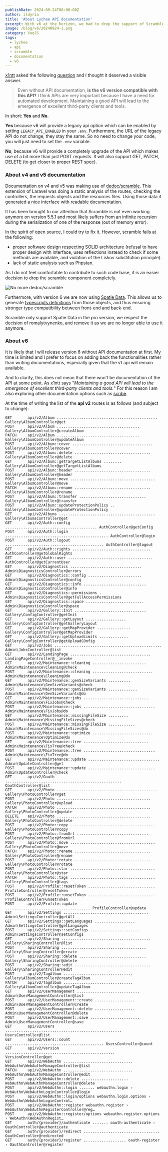 ```yaml
---
publishDate: 2024-09-24T08:00:00Z
author: ildyria
title: 'About Lychee API documentation'
excerpt: With v6 at the horizon, we had to drop the support of Scramble, a library responsible for automated API documentation. We explain here the reasons which motivated such choice. 
image: /blog/v6/20240924-1.png
category: VueJS
tags:
  - lychee
  - api
  - scramble
  - documentation
  - v6
---
```


[x1ntt](https://github.com/x1ntt) asked the following [question](https://github.com/LycheeOrg/Lychee/discussions/2543#discussioncomment-10733692) and I thought it deserved a visible answer.

> Even without API documentation, **is the v6 version compatible with this API?** I think APIs are very important because I have a need for automated development. Maintaining a good API will lead to the emergence of excellent third-party clients and tools.

In short: **Yes** and **No**.

**Yes** because v6 will provide a legacy api option which can be enabled by setting `LEGACY_API_ENABLED` in your `.env`.
Furthermore, the URL of the legacy API do not change, they stay the same. So no need to change your code, you will just need to set the `.env` variable.

**No**, because v6 will provide a completely upgrade of the API which makes use of a bit more than just POST requests.
It will also support GET, PATCH, DELETE (to get closer to proper REST spec).



### About v4 and v5 documentation

Documentation on v4 and v5 was making use of [dedoc/scramble](https://scramble.dedoc.co/). This extension of Laravel was doing a static analysis of the routes, checking the controllers, the requests objects and the resources files. Using those data it generated a nice interface with readable documentation.

It has been brought to our attention that Scramble is not even working anymore on version 5.5.1 and most likely suffers from an infinite recursion during the serialization of one of the response (out of memory error).

In the spirit of open source, I could try to fix it. However, scramble fails at the following:

- proper software design respecting SOLID architecture ([refusal](https://github.com/dedoc/scramble/pull/91) to have proper design with interface, uses reflections instead to check if some methods are available, and violation of the Liskov substitution principle).
- lack of static analysis such as Phpstan.

As I do not feel comfortable to contribute to such code base, it is an easier decision to drop the scramble component completely.

![No more dedoc/scramble](/blog/v6/20240827-2.png)

Furthermore, with version 6 we are now using [Spatie Data](https://spatie.be/docs/laravel-data/v4/introduction).
This allows us to generate [typescripts definitions](https://spatie.be/docs/typescript-transformer/v2/introduction) from those objects,
and thus ensuring stronger type compatibility between front-end and back-end.

Scramble only support Spatie Data in the pro version, we respect the decision of romalytvynenko, and remove it as we are no longer able to use it anymore.

### About v6

It is likely that I will release version 6 without API documentation at first.
My time is limited and I prefer to focus on adding back the functionalities rather than writing documentations,
especially given that the v1 api will remain available.

And to clarify, this does not mean that there won't be documentation of the API at some point.
As x1ntt says "*Maintaining a good API will lead to the emergence of excellent third-party clients and tools.*"
For this reason I am also exploring other documentation options such as [scribe](https://scribe.knuckles.wtf/).

At the time of writing the list of the **api v2** routes is as follows (and subject to change):
```
GET       api/v2/Album ............................................. Gallery\AlbumController@get
POST      api/v2/Album ..................................... Gallery\AlbumController@createAlbum
PATCH     api/v2/Album ..................................... Gallery\AlbumController@updateAlbum
POST      api/v2/Album::cover .................................... Gallery\AlbumController@cover
POST      api/v2/Album::delete .................................. Gallery\AlbumController@delete
GET       api/v2/Album::getTargetListAlbums ........ Gallery\AlbumController@getTargetListAlbums
POST      api/v2/Album::header .................................. Gallery\AlbumController@header
POST      api/v2/Album::move ...................................... Gallery\AlbumController@move
PATCH     api/v2/Album::rename .................................. Gallery\AlbumController@rename
POST      api/v2/Album::transfer .............................. Gallery\AlbumController@transfer
POST      api/v2/Album::updateProtectionPolicy .. Gallery\AlbumController@updateProtectionPolicy
GET       api/v2/Albums ........................................... Gallery\AlbumsController@get
GET       api/v2/Auth::config ......................................... AuthController@getConfig
POST      api/v2/Auth::login .............................................. AuthController@login
POST      api/v2/Auth::logout ............................................ AuthController@logout
GET       api/v2/Auth::rights ................................... AuthController@getGlobalRights
GET       api/v2/Auth::user ...................................... AuthController@getCurrentUser
GET       api/v2/Diagnostics ................................ Admin\DiagnosticsController@errors
GET       api/v2/Diagnostics::config ........................ Admin\DiagnosticsController@config
GET       api/v2/Diagnostics::info ............................ Admin\DiagnosticsController@info
GET       api/v2/Diagnostics::permissions . Admin\DiagnosticsController@getFullAccessPermissions
GET       api/v2/Diagnostics::space .......................... Admin\DiagnosticsController@space
GET       api/v2/Gallery::Init ................................ Gallery\ConfigController@getInit
GET       api/v2/Gallery::getLayout .................. Gallery\ConfigController@getGalleryLayout
GET       api/v2/Gallery::getMapProvider ............... Gallery\ConfigController@getMapProvider
GET       api/v2/Gallery::getUploadLimits ............. Gallery\ConfigController@getUploadCOnfig
GET       api/v2/Jobs ................................................ Admin\JobsController@list
GET       api/v2/LandingPage .................................... LandingPageController@__invoke
GET       api/v2/Maintenance::cleaning ........................ Admin\Maintenance\Cleaning@check
POST      api/v2/Maintenance::cleaning ........................... Admin\Maintenance\Cleaning@do
GET       api/v2/Maintenance::genSizeVariants .......... Admin\Maintenance\GenSizeVariants@check
POST      api/v2/Maintenance::genSizeVariants ............. Admin\Maintenance\GenSizeVariants@do
GET       api/v2/Maintenance::jobs ............................. Admin\Maintenance\FixJobs@check
POST      api/v2/Maintenance::jobs ................................ Admin\Maintenance\FixJobs@do
GET       api/v2/Maintenance::missingFileSize ......... Admin\Maintenance\MissingFileSizes@check
POST      api/v2/Maintenance::missingFileSize ............ Admin\Maintenance\MissingFileSizes@do
POST      api/v2/Maintenance::optimize ........................... Admin\Maintenance\Optimize@do
GET       api/v2/Maintenance::tree ............................. Admin\Maintenance\FixTree@check
POST      api/v2/Maintenance::tree ................................ Admin\Maintenance\FixTree@do
GET       api/v2/Maintenance::update ................................ Admin\UpdateController@get
POST      api/v2/Maintenance::update .............................. Admin\UpdateController@check
GET       api/v2/Oauth .................................................... OauthController@list
GET       api/v2/Photo ............................................. Gallery\PhotoController@get
POST      api/v2/Photo .......................................... Gallery\PhotoController@upload
PATCH     api/v2/Photo .......................................... Gallery\PhotoController@update
DELETE    api/v2/Photo .......................................... Gallery\PhotoController@delete
POST      api/v2/Photo::copy ...................................... Gallery\PhotoController@copy
POST      api/v2/Photo::fromUrl ................................ Gallery\PhotoController@fromUrl
POST      api/v2/Photo::move ...................................... Gallery\PhotoController@move
PATCH     api/v2/Photo::rename .................................. Gallery\PhotoController@rename
POST      api/v2/Photo::rotate .................................. Gallery\PhotoController@rotate
POST      api/v2/Photo::star ...................................... Gallery\PhotoController@star
PATCH     api/v2/Photo::tags ...................................... Gallery\PhotoController@tags
POST      api/v2/Profile::resetToken .............................. ProfileController@resetToken
POST      api/v2/Profile::unsetToken .............................. ProfileController@unsetToken
POST      api/v2/Profile::update ...................................... ProfileController@update
GET       api/v2/Settings ...................................... Admin\SettingsController@getAll
GET       api/v2/Settings::getLanguages .................. Admin\SettingsController@getLanguages
POST      api/v2/Settings::setConfigs ...................... Admin\SettingsController@setConfigs
GET       api/v2/Sharing ........................................ Gallery\SharingController@list
POST      api/v2/Sharing ...................................... Gallery\SharingController@create
POST      api/v2/Sharing::delete .............................. Gallery\SharingController@delete
POST      api/v2/Sharing::edit .................................. Gallery\SharingController@edit
POST      api/v2/TagAlbum ............................... Gallery\AlbumController@createTagAlbum
PATCH     api/v2/TagAlbum ............................... Gallery\AlbumController@updateTagAlbum
GET       api/v2/UserManagement ............................ Admin\UserManagementController@list
POST      api/v2/UserManagement::create .................. Admin\UserManagementController@create
POST      api/v2/UserManagement::delete .................. Admin\UserManagementController@delete
POST      api/v2/UserManagement::save ...................... Admin\UserManagementController@save
GET       api/v2/Users .................................................... UsersController@list
GET       api/v2/Users::count ............................................ UsersController@count
GET       api/v2/Version ................................................. VersionController@get
GET       api/v2/WebAuthn ............................... WebAuthn\WebAuthnManageController@list
PATCH     api/v2/WebAuthn ............................... WebAuthn\WebAuthnManageController@edit
POST      api/v2/WebAuthn::delete ..................... WebAuthn\WebAuthnManageController@delete
POST      api/v2/WebAuthn::login ....... webauthn.login › WebAuthn\WebAuthnLoginController@login
POST      api/v2/WebAuthn::login/options webauthn.login.options › WebAuthn\WebAuthnLoginControl…
POST      api/v2/WebAuthn::register webauthn.register › WebAuthn\WebAuthnRegisterController@reg…
POST      api/v2/WebAuthn::register/options webauthn.register.options › WebAuthn\WebAuthnRegist…
GET       auth/{provider}/authenticate ....... oauth-authenticate › OauthController@authenticate
GET       auth/{provider}/redirect .................................. OauthController@redirected
GET       auth/{provider}/register ................... oauth-register › OauthController@register
```

